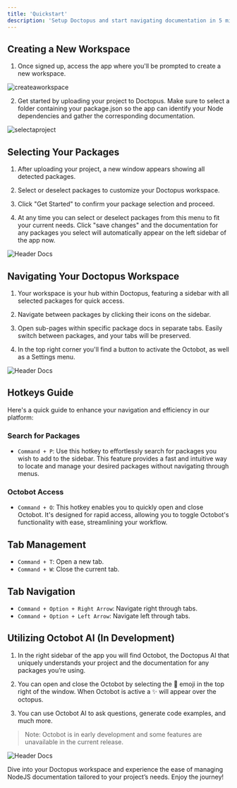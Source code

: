 ```yaml
---
title: 'Quickstart'
description: 'Setup Doctopus and start navigating documentation in 5 minutes'
---
```


## Creating a New Workspace

1. Once signed up, access the app where you'll be prompted to create a new workspace.

<img
  src="/images/createaworkspace.png"
  alt="createaworkspace"
/>

2. Get started by uploading your project to Doctopus. Make sure to select a folder containing your package.json so the app can identify your Node dependencies and gather the corresponding documentation.

<img
  src="/images/selectaproject.png"
  alt="selectaproject"
/>

## Selecting Your Packages

1. After uploading your project, a new window appears showing all detected packages.

2. Select or deselect packages to customize your Doctopus workspace.

3. Click "Get Started" to confirm your package selection and proceed.

4. At any time you can select or deselect packages from this menu to fit your current needs. Click "save changes" and the documentation for any packages you select will automatically appear on the left sidebar of the app now.

<img
  src="/images/selectpackages.png"
  alt="Header Docs"
/>

## Navigating Your Doctopus Workspace

1. Your workspace is your hub within Doctopus, featuring a sidebar with all selected packages for quick access.

2. Navigate between packages by clicking their icons on the sidebar.

3. Open sub-pages within specific package docs in separate tabs. Easily switch between packages, and your tabs will be preserved.

4. In the top right corner you'll find a button to activate the Octobot, as well as a Settings menu.

<img
  src="/images/fulloverview.png"
  alt="Header Docs"
/>

## Hotkeys Guide

Here's a quick guide to enhance your navigation and efficiency in our platform:

### Search for Packages
- `Command + P`: Use this hotkey to effortlessly search for packages you wish to add to the sidebar. This feature provides a fast and intuitive way to locate and manage your desired packages without navigating through menus.

### Octobot Access
- `Command + O`: This hotkey enables you to quickly open and close Octobot. It's designed for rapid access, allowing you to toggle Octobot's functionality with ease, streamlining your workflow.

## Tab Management

- `Command + T`: Open a new tab.
- `Command + W`: Close the current tab.

## Tab Navigation

- `Command + Option + Right Arrow`: Navigate right through tabs.
- `Command + Option + Left Arrow`: Navigate left through tabs.


## Utilizing Octobot AI (In Development)

1. In the right sidebar of the app you will find Octobot, the Doctopus AI that uniquely understands your project and the documentation for any packages you’re using.

2. You can open and close the Octobot by selecting the 🐙 emoji in the top right of the window. When Octobot is active a ✨ will appear over the octopus.

3. You can use Octobot AI to ask questions, generate code examples, and much more.

> Note: Octobot is in early development and some features are unavailable in the current release.

<img
  src="/images/octobotpreview.png"
  alt="Header Docs"
/>

Dive into your Doctopus workspace and experience the ease of managing NodeJS documentation tailored to your project’s needs. Enjoy the journey!
